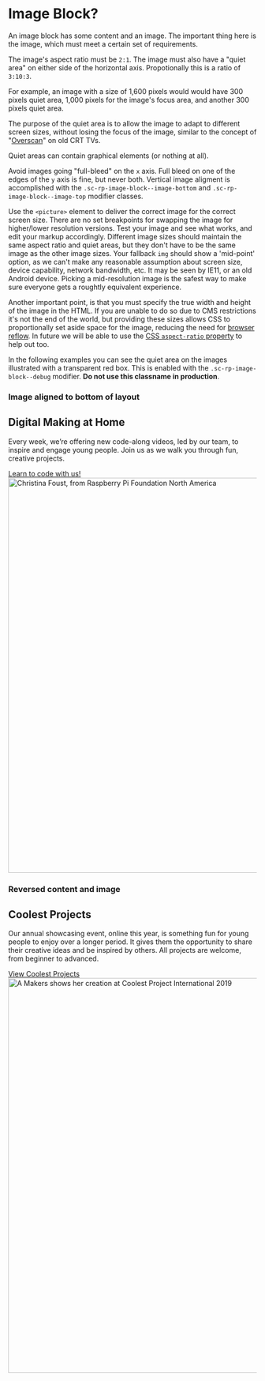 
<Meta title="Layouts|Image Block?" />

# Image Block?

An image block has some content and an image. The important thing here is the image, which must meet a certain set of requirements.

The image's aspect ratio must be `2:1`. The image must also have a "quiet area" on either side of the horizontal axis. Propotionally this is a ratio of `3:10:3`.

For example, an image with a size of 1,600 pixels would would have 300 pixels quiet area, 1,000 pixels for the image's focus area, and another 300 pixels quiet area.

The purpose of the quiet area is to allow the image to adapt to different screen sizes, without losing the focus of the image, similar to the concept of "[Overscan](https://en.wikipedia.org/wiki/Overscan)" on old CRT TVs.

Quiet areas can contain graphical elements (or nothing at all).

Avoid images going "full-bleed" on the `x` axis. Full bleed on one of the edges of the `y` axis is fine, but never both. Vertical image aligment is accomplished with the `.sc-rp-image-block--image-bottom` and `.sc-rp-image-block--image-top` modifier classes.

Use the `<picture>` element to deliver the correct image for the correct screen size. There are no set breakpoints for swapping the image for higher/lower resolution versions. Test your image and see what works, and edit your markup accordingly. Different image sizes should maintain the same aspect ratio and quiet areas, but they don't have to be the same image as the other image sizes. Your fallback `img` should show a 'mid-point' option, as we can't make any reasonable assumption about screen size, device capability, network bandwidth, etc. It may be seen by IE11, or an old Android device. Picking a mid-resolution image is the safest way to make sure everyone gets a roughtly equivalent experience.

Another important point, is that you must specify the true width and height of the image in the HTML. If you are unable to do so due to CMS restrictions it's not the end of the world, but providing these sizes allows CSS to proportionally set aside space for the image, reducing the need for [browser reflow](https://developers.google.com/speed/docs/insights/browser-reflow). In future we will be able to use the [CSS `aspect-ratio` property](https://developer.mozilla.org/en-US/docs/Web/CSS/aspect-ratio) to help out too.

In the following examples you can see the quiet area on the images illustrated with a transparent red box. This is enabled with the `.sc-rp-image-block--debug` modifier. **Do not use this classname in production**.

### Image aligned to bottom of layout

<Story name="Vanilla">
  <div
    class="sc-rp-image-block sc-rp-image-block--debug sc-rp-image-block--image-bottom"
    style={{ backgroundColor: 'rgb(240, 248, 255)' }}
  >
    <div class="sc-rp-image-block__content">
      <h2 class="sc-rp-type-secondary-heading">Digital Making at Home</h2>
      <p>
        Every week, we’re offering new code-along videos, led by our team, to
        inspire and engage young people. Join us as we walk you through fun,
        creative projects.
      </p>
      <a class="sc-rp-button" href="#">
        Learn to code with us!
      </a>
    </div>
    <div class="sc-rp-image-block__figure">
      <picture class="sc-rp-image-block__image-container">
        <source srcset={christinaSm} />
        <source media="(min-width: 600px)" srcset={christinaMd} />
        <source media="(min-width: 1000px)" srcset={christinaLg} />
        <img
          alt="Christina Foust, from Raspberry Pi Foundation North America"
          class="sc-rp-image-block__image"
          height="800"
          src={christinaMd}
          width="1600"
        />
      </picture>
    </div>
  </div>
</Story>

### Reversed content and image

<Story name="Reversed">
  <div
    class="sc-rp-image-block sc-rp-image-block--debug sc-rp-image-block--reverse"
    style={{ backgroundColor: 'rgb(255, 243, 236)' }}
  >
    <div class="sc-rp-image-block__content">
      <h2 class="sc-rp-type-secondary-heading">Coolest Projects</h2>
      <p>
        Our annual showcasing event, online this year, is something fun for
        young people to enjoy over a longer period. It gives them the
        opportunity to share their creative ideas and be inspired by others. All
        projects are welcome, from beginner to advanced.
      </p>
      <a class="sc-rp-button" href="#">
        View Coolest Projects
      </a>
    </div>
    <div class="sc-rp-image-block__figure">
      <picture class="sc-rp-image-block__image-container">
        <source srcset={coolestProjectsSm} />
        <source media="(min-width: 600px)" srcset={coolestProjectsMd} />
        <source media="(min-width: 1000px)" srcset={coolestProjectsLg} />
        <img
          alt="A Makers shows her creation at Coolest Project International 2019"
          class="sc-rp-image-block__image"
          height="800"
          src={coolestProjectsMd}
          width="1600"
        />
      </picture>
    </div>
  </div>
</Story>
